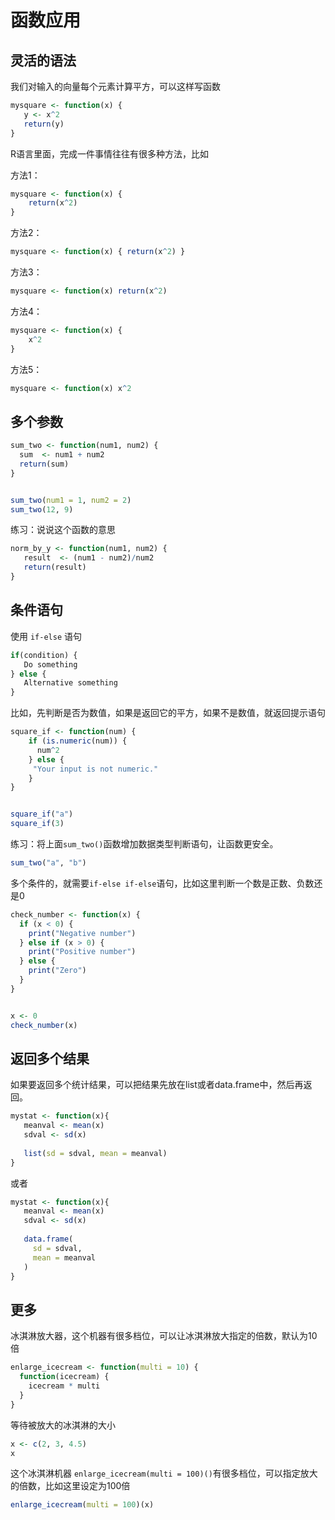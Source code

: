 # 函数应用 {#baseR-functions-adv}

## 灵活的语法

我们对输入的向量每个元素计算平方，可以这样写函数
```r
mysquare <- function(x) {
   y <- x^2
   return(y)  
}
```

R语言里面，完成一件事情往往有很多种方法，比如

方法1：
```r
mysquare <- function(x) {
    return(x^2)
}
```


方法2：
```r
mysquare <- function(x) { return(x^2) }
```



方法3：
```r
mysquare <- function(x) return(x^2)
```


方法4：
```r
mysquare <- function(x) {
    x^2
}
```


方法5：
```r
mysquare <- function(x) x^2
```




## 多个参数

```r
sum_two <- function(num1, num2) {
  sum  <- num1 + num2
  return(sum)
}


sum_two(num1 = 1, num2 = 2)
sum_two(12, 9)
```


练习：说说这个函数的意思
```r
norm_by_y <- function(num1, num2) {
   result  <- (num1 - num2)/num2
   return(result)
}
```



## 条件语句

使用 `if-else` 语句
```r
if(condition) {
   Do something
} else {
   Alternative something
}
```



比如，先判断是否为数值，如果是返回它的平方，如果不是数值，就返回提示语句


```r
square_if <- function(num) {
    if (is.numeric(num)) {
      num^2
    } else {
     "Your input is not numeric."
    }
}


square_if("a")
square_if(3)
```




练习：将上面`sum_two()`函数增加数据类型判断语句，让函数更安全。
```r
sum_two("a", "b")
```


多个条件的，就需要`if-else if-else`语句，比如这里判断一个数是正数、负数还是0
```r
check_number <- function(x) {
  if (x < 0) {
    print("Negative number")
  } else if (x > 0) {
    print("Positive number")
  } else {
    print("Zero")
  }
}


x <- 0
check_number(x)
```


## 返回多个结果

如果要返回多个统计结果，可以把结果先放在list或者data.frame中，然后再返回。
```r
mystat <- function(x){
   meanval <- mean(x) 
   sdval <- sd(x)
   
   list(sd = sdval, mean = meanval)
}
```


或者
```r
mystat <- function(x){
   meanval <- mean(x) 
   sdval <- sd(x)
   
   data.frame(  
     sd = sdval, 
     mean = meanval
   )
}
```



## 更多

冰淇淋放大器，这个机器有很多档位，可以让冰淇淋放大指定的倍数，默认为10倍

```r
enlarge_icecream <- function(multi = 10) {
  function(icecream) {
    icecream * multi
  }
}
```

等待被放大的冰淇淋的大小
```r
x <- c(2, 3, 4.5)
x
```

这个冰淇淋机器 `enlarge_icecream(multi = 100)()`有很多档位，可以指定放大的倍数，比如这里设定为100倍
```r
enlarge_icecream(multi = 100)(x)
```

